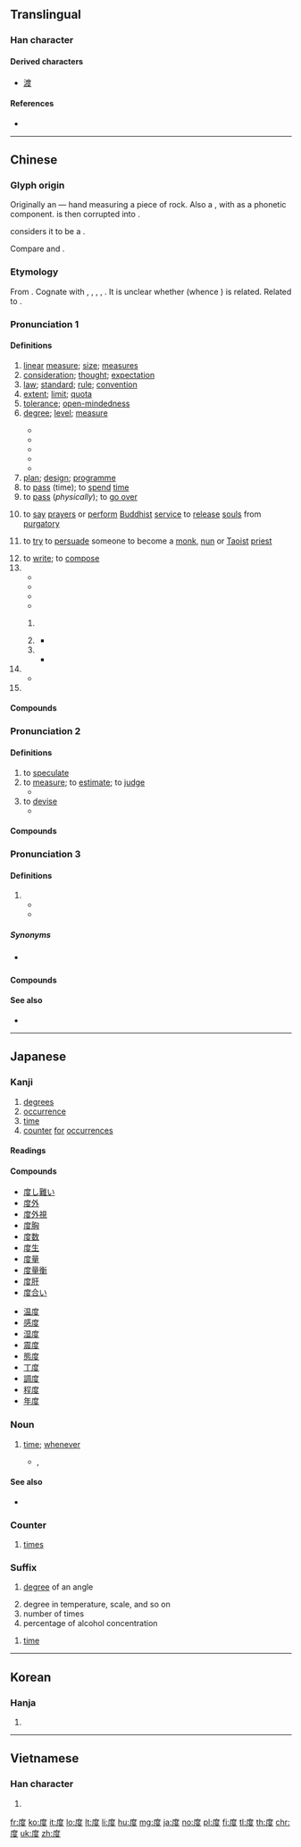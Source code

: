 {{character info/new}}
{{also|廓|席|庶}}
==Translingual==
{{stroke_order|strokes=9}}

===Han character===
{{Han char|rn=53|rad=广|as=06|sn=9|four=00247|canj=ITE|ids=⿸广⿱廿又}}

====Derived characters====
* [[渡]]

====References====
* {{Han ref|kx=0345.260|dkj=09313|dj=0655.150|hdz=20880.060|uh=5EA6|ud=24230|bh=ABD7|bd=43991}}

----

==Chinese==
{{zh-forms}}

===Glyph origin===
{{Han etym}}
Originally an {{Han compound|石|t1=rock|又|t2=hand|ls=ic|nocap=y}} — hand measuring a piece of rock. Also a {{liushu|psc|nocap=y}}, with {{och-l|石}} as a phonetic component. {{lang|zh|石}} is then corrupted into {{lang|zh|⿸广廿}}.

''{{w|Shuowen}}'' considers it to be a {{Han compound|庶|c1=p|又|c2=s|ls=psc|nocap=y}}.

Compare {{och-l|庶}} and {{och-l|席}}.

===Etymology===
From {{inh|zh|sit-pro|*m-twa||handspan}}. Cognate with {{cog|bo|མཐོ||span; span of thumb and middle finger}}, {{cog|my|ထွာ||to measure by a handspan; a quarter yard}}, {{m|my|အထွာ||handspan; quarter yard}}, {{m|my|တွက်||to consider, to reckon; to calculate; to refuse to do things because others would not}}, {{m|my|အတွက်||calculation; because of; for the sake of}}. It is unclear whether {{cog|mkh-pro|*cɗaʔ||span; handspan}} (whence {{cog|mnw|ဍ|tr=daˀ||to measure by spans of thumb and middle finger}}) is related. Related to {{och-l|圖|to plan; to consider; plan; map}}.

===Pronunciation 1===
{{zh-pron
|m=dù
|c=dou6
|h=pfs=thu
|md=dô
|mn=tō͘
|mn-t=dou7
|w=3du
|mc=1
|oc=1,1
|cat=v,n,suf,cls,propn
}}

====Definitions====
{{zh-hanzi}}

# [[linear]] [[measure]]; [[size]]; [[measure]]s
# [[consideration]]; [[thought]]; [[expectation]]
# [[law]]; [[standard]]; [[rule]]; [[convention]]
# [[extent]]; [[limit]]; [[quota]]
# [[tolerance]]; [[open-mindedness]]
# [[degree]]; [[level]]; [[measure]] {{gloss|often used to translate English {{m|en|-ness}}, {{m|en|-ity}}}}
#: {{zh-x|深度|depth}}
#* {{zh-x|長度|length}}
#* {{zh-x|亮度|brightness; luminance}}
#* {{zh-x|可信度|reliability; believability}}
#* {{zh-x|色度|color saturation}}
#* {{zh-x|鹽度|salinity}}
# [[plan]]; [[design]]; [[programme]]
# to [[pass]] (time); to [[spend]] [[time]]
# to [[pass]] (''physically''); to [[go over]]
# {{lb|zh|Buddhism}} to [[say]] [[prayer]]s or [[perform]] [[Buddhist]] [[service]] to [[release]] [[soul]]s from [[purgatory]]
# {{lb|zh|religion}} to [[try]] to [[persuade]] someone to become a [[monk]], [[nun]] or [[Taoist]] [[priest]]
# to [[write]]; to [[compose]]
# {{zh-classifier|[[degree]]s}}
#* {{zh-x|旋轉 @90 度|rotate 90 '''degrees'''}}
#* {{zh-x|東經 @120 度|longitude 120'''°''' E}}
#* {{zh-x|絕對.零度|absolute zero}}
#* {{zh-x|攝氏 @20 度|20 '''degrees''' Celsius}}
## {{lb|zh|physics}} {{zh-classifier|[[kilowatt-hour]]}}
## {{lb|zh|ophthalmology}} {{zh-classifier|0.01 [[dioptre]]s}}
##* {{zh-x|近視 300 度|–3.00 '''dioptres'''}}
## {{zh-classifier|[[alcohol]] [[concentration]]|t=[[percent]]}}
##* {{zh-x|紅酒 酒精 十 幾 度。|Red wine is around 10'''%''' alcohol.}}
# {{zh-classifier|[[event]]s or [[occurrence]]s|t=[[time]]}}
#* {{zh-x|再度|one more '''time'''}}
# {{surname|lang=zh}}

====Compounds====
{{zh-der|度牒|度過|度荒|度假|度假村|度量|度量衡|度日|度日如年|度數|度外|百度|度小月|安度|加速度|印度法系|密度|合度|度世|光度|工程進度|封建制度|可見度|態度|不度|亮度|度口|屈光度|再度|中度颱風|五花度牒|年金制度|句度|大度汪洋|學位制度|信用額度|大度豁達|夜度娘|專勤制度|化度寺碑|制度|大幅度|交通密度|度假勝地|度脫|夜度資|制度化|態度嚴肅|態度冷靜|強度|冷度|彎度|低度|度詞|恢廓大度|恢宏大度|志度|器度|典章制度|徵兵制度|光度計|中度|彩度|寬度|光陰虛度|彈性限度|弧度|廣度|康白度|度量器|度越|度蜜月|度歲|度晬|度日如歲|度器|度命|幾度春風|年度預算|年度|平均溫度|幅度|常度|一度|局度|大度|律度|居住密度|八旗制度|國度|尺度|三度空間|寬洪大度|佃租制度|密度指數|伯克制度|印度哲學|剃度|安全速度|宇宙速度|季度|八度音程|印度半島|共審制度|力度|印度黃檀|大智度論|大度包容|二度梅|印度河|初度|寬仁大度|坡度|印度教|地震強度|均權制度|厚度|則度|事業年度|印度綢|印度|分度規|刻度|光潔度|印度洋|印度支那|度籙|度支|中緯度|化度|度曲|君子風度|剛度|前度劉郎|四度空間|丰度|共度|井田制度|六度|家庭制度|二度燒傷|保結制度|低緯度|打知名度|權度|無度|曠度|準確度|會簽制度|當世才度|瞬時速度|極限強度|溼度|教育程度|氣度|特惠制度|濟度|灰度等級|揮霍無度|救度|梅開二度|曠世之度|明度|比度|溫度計|法度嚴明|格度|盟旗制度|法度|照度|暗度陳倉|會計年度|知名度|烈度|穩定度|穠纖合度|程度|溫度|禮度|波浪銳度|硬度|津貼制度|私度|相對溼度|滅度|用度|發燒度|發光度|溼度計|社會制度|生活態度|疲乏強度|王度|泰勒制度|教育制度|深度報導|濃度|父系制度|東印度|深度|涅槃罪度|極度|溫度表|斜度|氣壓梯度|春風一度|正法直度|歡度|曲度|民主制度|普度眾生|母系制度|普度|敏感度|斜度標|飽和溼度|額度|絕對溼度|絕對零度|震度|脫離速度|節度使|金針度人|酋長制度|高緯度|酸鹼度|能見度|領導制度|高度計|驕奢無度|難度|置之度外|貪墨敗度|荒淫無度|襟度|過度|虛度|纖穠中度|純度|體度|角度|輕度|限度|精密度|規度|長度|經緯度|薦度|粒度|適度|農奴制度|跨度|黏度|豁略大度|鹽度|觀審制度|經度|自度曲|高難度|高識遠度|高度|聽證制度|節度|飽和度|風度翩翩|風度|精度|響度|韻度|調度|靈敏度|電流強度|電度表|首度|輕度颱風|警察制度|絕對溫度|鍊度|豁達大度|配給制度|超度|逸度|速度|透明度|角速度|輪作制度|軌度|進度|調度場|苟且自度|象度|調度室|西印度|觀護制度|隱度|莊園制度|置諸度外|緯度|絕對高度}}

===Pronunciation 2===
{{zh-pron
|m=duó,duò,2nb=Taiwan
|c=dok6
|md=dŏk
|mn=to̍k
|mn-t=dag8
|w=5doq
|mc=2
|oc=2,2
|cat=v
}}

====Definitions====
{{zh-hanzi}}

# to [[speculate]]
# to [[measure]]; to [[estimate]]; to [[judge]]
#* {{zh-x|用 把 尺{cek3} 度{dok6} 下{haa5}|'''measure''' with a ruler|C}}
# to [[devise]]
#* {{zh-x|度{dok6} 橋{kiu4-2}|'''devise''' a smart idea|C}}

====Compounds====
{{zh-der|fold=1|量度:duóliáng|度量|以己度人|度長絜大|審時度勢|審己度人|意度|想度|審度|忖度|度德量力|參度|圖度|品度|卜度|揆度|揣度|揆情度理|測度|料度|猜度|推度|臆度|籌度|落度|隨時度勢|量時度力|評度|裁度|自度}}

===Pronunciation 3===
{{zh-forms|alt=*道}}
{{zh-pron
|c=dou6
|cat=part
}}

====Definitions====
{{zh-hanzi}} {{tlb|zh|Cantonese}}

# {{non-gloss definition|Used to indicate location of something.}}
#* {{zh-x|唔通 我 留 咗 條 鎖匙{si4} 喺 架 車 度？|Can it be that I left the key '''in''' the car?|C}}
#* {{zh-x|行 埋 佢 度|walk near to him/her|C}}

=====Synonyms=====
* {{qualifier|dated}} {{zh-l|處|syu3}}

====Compounds====
{{zh-der|fold=1|邊度|呢度|喺度|度度|嗰度}}

====See also====
* {{zh-l|裡}}

----

==Japanese==

===Kanji===
{{ja-kanji|grade=3|rs=广06}}

# [[degrees]]
# [[occurrence]]
# [[time]]
# [[counter]] [[for]] [[occurrences]]

====Readings====
{{ja-readings|goon=[[ど]] (do), [[だく]] (daku)|kanon=[[と]] (to), [[たく]] (taku)|kun=[[たび]] (tabi), [[はかる]] (hakaru), [[めもり]] (memori)}}

====Compounds====
{{top2}}
* [[度し難い]]
* [[度外]]
* [[度外視]]
* [[度胸]]
* [[度数]]
* [[度生]]
* [[度量]]
* [[度量衡]]
* [[度肝]]
* [[度合い]]
{{mid2}}
* [[温度]]
* [[感度]]
* [[湿度]]
* [[震度]]
* [[態度]]
* [[丁度]]
* [[調度]]
* [[程度]]
* [[年度]]
{{bottom}}

===Noun===
{{ja-noun|たび}}

# [[time]]; [[whenever]]
#* {{w|ja:DECO*27|DECO*27}}, {{w2|ja|pref=『|相愛性理論|suf=』}}
#*: {{ja-usex|「好きだよ」と言う'''度'''に増える「好き」の気持ちは<br>きっと僕が死ぬまで伝えきれないけど|「^すき だ よ」 と いう '''たび''' に ふえる 「すき」 の きもち は <br>きっと ぼく が しぬ まで つたえきれない けど|Although even until I die I definitely cannot express enough my feelings of "like" that increase '''when''' you say "I like you"}} 

====See also====
* {{ja-r|時|とき}}

===Counter===
{{ja-pos|たび|counter}}

# [[time]]s

===Suffix===
{{ja-pos|ど|suffix}}

# {{lb|ja|geometry|sort=と'}} [[degree]] of an angle
# degree in temperature, scale, and so on
# number of times
# percentage of alcohol concentration

{{ja-pos|たび|suffix}}

# [[time]]

----

==Korean==

===Hanja===
{{ko-hanja|hangeul=[[도]], [[탁]]|rv=do, tak|mr=to, t'ak}}

# {{defn|lang=ko|sort=广06}}

----

==Vietnamese==

===Han character===
{{vi-hantu|[[độ]], [[dạc]], [[đác]], [[đạc]], [[đọ]], [[đủ]], [[đù]], [[dác]], [[đo]], [[đồ]], [[đợ]]|rs=广06}}

# {{defn|lang=vi|sort=广06}}

[[fr:度]]
[[ko:度]]
[[it:度]]
[[lo:度]]
[[lt:度]]
[[li:度]]
[[hu:度]]
[[mg:度]]
[[ja:度]]
[[no:度]]
[[pl:度]]
[[fi:度]]
[[tl:度]]
[[th:度]]
[[chr:度]]
[[uk:度]]
[[zh:度]]